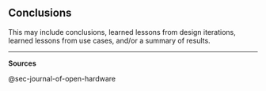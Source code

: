 ## Conclusions {#sec-conclusions}

This may include conclusions, learned lessons from design iterations, learned lessons from use cases, and/or a summary of results.

------------------------------------------------------------------------

**Sources**

@sec-journal-of-open-hardware
